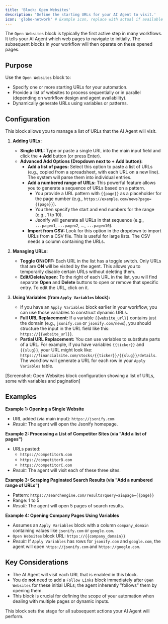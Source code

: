 ```yaml
---
title: 'Block: Open Websites'
description: 'Define the starting URLs for your AI Agent to visit.'
icon: 'globe-network' # Example icon, replace with actual if available
---
```


The `Open Websites` block is typically the first active step in many workflows. It tells your AI Agent which web pages to navigate to initially. The subsequent blocks in your workflow will then operate on these opened pages.

## Purpose

Use the `Open Websites` block to:

* Specify one or more starting URLs for your automation.
* Provide a list of websites to process sequentially or in parallel (depending on workflow design and agent availability).
* Dynamically generate URLs using variables or patterns.

## Configuration

This block allows you to manage a list of URLs that the AI Agent will visit.

1.  **Adding URLs:**
    * **Single URL:** Type or paste a single URL into the main input field and click the **+ Add** button (or press Enter).
    * **Advanced Add Options (Dropdown next to + Add button):**
        * **Add a list of pages:** Select this option to paste a list of URLs (e.g., copied from a spreadsheet, with each URL on a new line). The system will parse them into individual entries.
        * **Add a numbered range of URLs:** This powerful feature allows you to generate a sequence of URLs based on a pattern.
            * You provide a URL pattern with `{{page}}` as a placeholder for the page number (e.g., `https://example.com/news?page={{page}}`).
            * You then specify the start and end numbers for the range (e.g., 1 to 10).
            * Jsonify will generate all URLs in that sequence (e.g., `...page=1`, `...page=2`, ..., `...page=10`).
        * **Import from CSV:** Look for this option in the dropdown to import URLs from a CSV file. This is useful for large lists. The CSV needs a column containing the URLs.

2.  **Managing URLs:**
    * **Toggle ON/OFF:** Each URL in the list has a toggle switch. Only URLs that are **ON** will be visited by the agent. This allows you to temporarily disable certain URLs without deleting them.
    * **Edit/Delete/open:** To the right of each URL in the list, you will find separate **Open** and **Delete** buttons to open or remove that specific entry. To edit the URL, click on it.
3.  **Using Variables (from `Apply Variables` block):**
    * If you have an `Apply Variables` block earlier in your workflow, you can use those variables to construct dynamic URLs.
    * **Full URL Replacement:** If a variable `{{website_url}}` contains just the domain (e.g., `jsonify.com` or `jsonify.com/news`), you should structure the input in the URL field like this: `https://{{website_url}}`.
    * **Partial URL Replacement:** You can use variables to substitute parts of a URL. For example, if you have variables `{{ticker}}` and `{{slug}}`, your URL might look like: `https://financialsite.com/stocks/{{ticker}}/{{slug}}/details`. The workflow will generate a URL for each row in your `Apply Variables` table.

[Screenshot: Open Websites block configuration showing a list of URLs, some with variables and pagination]

## Examples

**Example 1: Opening a Single Website**

* URL added (via main input): `https://jsonify.com`
* *Result:* The agent will open the Jsonify homepage.

**Example 2: Processing a List of Competitor Sites (via "Add a list of pages")**

* URLs pasted:
    * `https://competitorA.com`
    * `https://competitorB.com`
    * `https://competitorC.com`
* *Result:* The agent will visit each of these three sites.

**Example 3: Scraping Paginated Search Results (via "Add a numbered range of URLs")**

* Pattern: `https://searchengine.com/results?query=ai&page={{page}}`
* Range: 1 to 5
* *Result:* The agent will open 5 pages of search results.

**Example 4: Opening Company Pages Using Variables**

* Assumes an `Apply Variables` block with a column `company_domain` containing values like `jsonify.com` or `google.com`.
* `Open Websites` block URL: `https://{{company_domain}}`
* *Result:* If `Apply Variables` has rows for `jsonify.com` and `google.com`, the agent will open `https://jsonify.com` and `https://google.com`.

## Key Considerations

* The AI Agent will visit each URL that is enabled in this block.
* You do **not** need to add a `Follow Links` block immediately after `Open Websites` for these initial URLs; the agent inherently "follows" them by opening them.
* This block is crucial for defining the scope of your automation when dealing with multiple pages or dynamic inputs.

This block sets the stage for all subsequent actions your AI Agent will perform.
